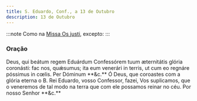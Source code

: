 ```yaml
---
title: S. Eduardo, Conf., a 13 de Outubro
description: 13 de Outubro
---
```


:::note
Como na [Missa Os justi](/missal/comum/14confessoresnaopontifices1), excepto:
:::

### Oração

<div class="side-by-side not-content">
  <span>
    Deus, qui beátum regem Eduárdum Confessórem tuum æternitátis glória
    coronásti: fac nos, quǽsumus; ita eum venerári in terris, ut cum eo regnáre
    póssimus in cœlis. Per Dóminum **&c.**
  </span>
  <span>
    Ó Deus, que coroastes com a glória eterna o B. Rei Eduardo, vosso Confessor,
    fazei, Vos suplicamos, que o veneremos de tal modo na terra que com ele
    possamos reinar no céu. Por nosso Senhor **&c.**
  </span>
</div>
